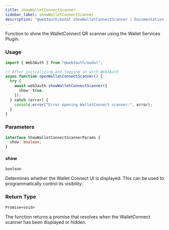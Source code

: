 ```yaml
---
title: showWalletConnectScanner
sidebar_label: showWalletConnectScanner
description: "@web3auth/modal showWalletConnectScanner | Documentation - Web3Auth"
---
```


Function to show the WalletConnect QR scanner using the Wallet Services Plugin.

### Usage

```ts
import { Web3Auth } from "@web3auth/modal";

// After initializing and logging in with Web3Auth
async function openWalletConnectScanner() {
  try {
    await web3auth.showWalletConnectScanner({
      show: true,
    });
  } catch (error) {
    console.error("Error opening WalletConnect scanner:", error);
  }
}
```

### Parameters

```ts
interface ShowWalletConnectScannerParams {
  show: boolean;
}
```

#### show

`boolean`

Determines whether the Wallet Connect UI is displayed. This can be used to programmatically control
its visibility.

### Return Type

`Promise<void>`

The function returns a promise that resolves when the WalletConnect scanner has been displayed or
hidden.
